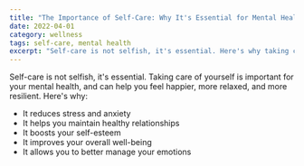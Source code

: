 ```yaml
---
title: "The Importance of Self-Care: Why It's Essential for Mental Health"
date: 2022-04-01
category: wellness
tags: self-care, mental health
excerpt: "Self-care is not selfish, it's essential. Here's why taking care of yourself is so important for your mental health."
---
```


Self-care is not selfish, it's essential. Taking care of yourself is important for your mental health, and can help you feel happier, more relaxed, and more resilient. Here's why:

- It reduces stress and anxiety
- It helps you maintain healthy relationships
- It boosts your self-esteem
- It improves your overall well-being
- It allows you to better manage your emotions
